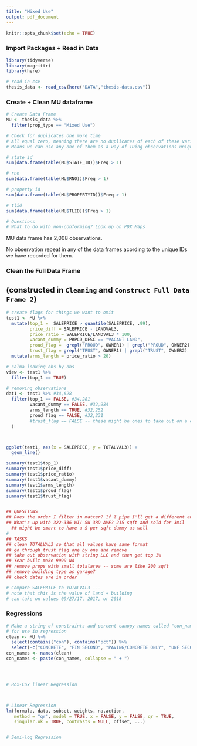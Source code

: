 ```yaml
---
title: "Mixed Use"
output: pdf_document
---
```


```r
knitr::opts_chunk$set(echo = TRUE)
```

### Import Packages + Read in Data

```r
library(tidyverse)
library(magrittr)
library(here)

# read in csv
thesis_data <- read_csv(here("DATA","thesis-data.csv"))
```


### Create + Clean MU dataframe

```r

# Create Data Frame
MU <- thesis_data %>%
  filter(prop_type == "Mixed Use")

# Check for duplicates one more time
# All equal zero, meaning there are no duplicates of each of these variables
# Means we can use any one of them as a way of IDing observations uniquely

# state_id
sum(data.frame(table(MU$STATE_ID))$Freq > 1) 

# rno
sum(data.frame(table(MU$RNO))$Freq > 1)  

# property id
sum(data.frame(table(MU$PROPERTYID))$Freq > 1) 

# tlid
sum(data.frame(table(MU$TLID))$Freq > 1) 

# Questions
# What to do with non-conforming? Look up on PDX Maps
```

MU data frame has 2,008 observations. 

No observation repeat in any of the data frames acording to the unique IDs we have recorded for them. 

### Clean the Full Data Frame 
## (constructed in `Cleaning` and `Construct Full Data Frame 2`)

```r

# create flags for things we want to omit
test1 <- MU %>%
  mutate(top_1 =  SALEPRICE > quantile(SALEPRICE, .99),
         price_diff = SALEPRICE - LANDVAL3, 
         price_ratio = SALEPRICE/LANDVAL3 * 100,
         vacant_dummy = PRPCD_DESC == "VACANT LAND",
         proud_flag =  grepl("PROUD", OWNER1) | grepl("PROUD", OWNER2) | grepl("PROUD", OWNER3),
         trust_flag = grepl("TRUST", OWNER1) | grepl("TRUST", OWNER2) | grepl("TRUST", OWNER3)) %>%
  mutate(arms_length = price_ratio > 20)

# salma looking obs by obs
view <- test1 %>%
  filter(top_1 == TRUE)

# removing observations 
dat1 <- test1 %>% #34,628
  filter(top_1 == FALSE, #34,281
         vacant_dummy == FALSE, #32,984
         arms_length == TRUE, #32,252
         proud_flag == FALSE, #32,231
         #trust_flag == FALSE -- these might be ones to take out on a case by case basis
  )



ggplot(test1, aes(x = SALEPRICE, y = TOTALVAL3)) +
  geom_line() 

summary(test1$top_1)
summary(test1$price_diff)
summary(test1$price_ratio)
summary(test1$vacant_dummy)
summary(test1$arms_length)
summary(test1$proud_flag)
summary(test1$trust_flag)


## QUESTIONS
## Does the order I filter in matter? If I pipe I'll get a different answer?
## What's up with 322-336 WI/ SW 3RD AVE? 215 sqft and sold for 3mil
  ## might be smart to have a $ per sqft dummy as well
#
## TASKS
## clean TOTALVAL3 so that all values have same format
## go through trust flag one by one and remove
## take out observation with string LLC and then get top 1%
## Year built make 9999 NA
## remove props with small totalarea -- some are like 200 sqft
## remove building type as garage?
## check dates are in order

# Compare SALEPRICE to TOTALVAL3 --- 
# note that this is the value of land + building
# can take on values 09/27/17, 2017, or 2018
```

### Regressions

```r

# Make a string of constraints and percent canopy names called "con_names" 
# for use in regression
clean <- MU %>%
  select(contains("con"), contains("pct")) %>%
  select(-c("CONCRETE", "FIN SECOND", "PAVING/CONCRETE ONLY", "UNF SECOND")) 
con_names <- names(clean)
con_names <- paste(con_names, collapse = " + ")




# Box-Cox linear Regression



# Linear Regression
lm(formula, data, subset, weights, na.action,
   method = "qr", model = TRUE, x = FALSE, y = FALSE, qr = TRUE,
   singular.ok = TRUE, contrasts = NULL, offset, ...)


# Semi-log Regression


```
